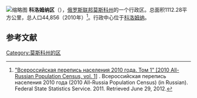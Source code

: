 [[File:Location_of_Kolomna_Region_(Moscow_Oblast).svg|缩略图]]
'''科洛姆纳区'''（{{lang-ru|Коло́менский райо́н}}），[[俄罗斯联邦|俄罗斯联邦]][[莫斯科州|莫斯科州]]的一个行政区。总面积1112.28平方公里，总人口44,856（2010年）<ref>[http://www.gks.ru/free_doc/new_site/perepis2010/croc/perepis_itogi1612.htm  "Всероссийская перепись населения 2010 года. Том 1" [2010 All-Russian Population Census, vol. 1]] {{Wayback|url=http://www.gks.ru/free_doc/new_site/perepis2010/croc/perepis_itogi1612.htm |date=20200430211656 }}. Всероссийская перепись населения 2010 года (2010 All-Russia Population Census) (in Russian). Federal State Statistics Service. 2011. Retrieved June 29, 2012.</ref>。行政中心位于[[科洛姆纳|科洛姆纳]]。

==参考文献==
{{reflist}}

[[Category:莫斯科州的区|Category:莫斯科州的区]]
